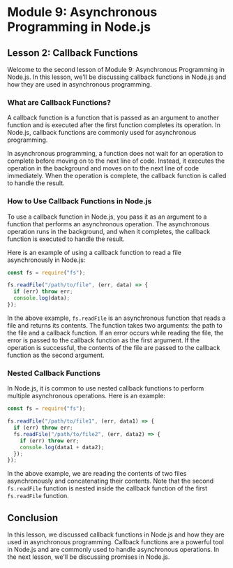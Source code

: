 # Module 9: Asynchronous Programming in Node.js

## Lesson 2: Callback Functions

Welcome to the second lesson of Module 9: Asynchronous Programming in Node.js. In this lesson, we'll be discussing callback functions in Node.js and how they are used in asynchronous programming.

### What are Callback Functions?

A callback function is a function that is passed as an argument to another function and is executed after the first function completes its operation. In Node.js, callback functions are commonly used for asynchronous programming.

In asynchronous programming, a function does not wait for an operation to complete before moving on to the next line of code. Instead, it executes the operation in the background and moves on to the next line of code immediately. When the operation is complete, the callback function is called to handle the result.

### How to Use Callback Functions in Node.js

To use a callback function in Node.js, you pass it as an argument to a function that performs an asynchronous operation. The asynchronous operation runs in the background, and when it completes, the callback function is executed to handle the result.

Here is an example of using a callback function to read a file asynchronously in Node.js:

```javascript
const fs = require("fs");

fs.readFile("/path/to/file", (err, data) => {
  if (err) throw err;
  console.log(data);
});
```

In the above example, `fs.readFile` is an asynchronous function that reads a file and returns its contents. The function takes two arguments: the path to the file and a callback function. If an error occurs while reading the file, the error is passed to the callback function as the first argument. If the operation is successful, the contents of the file are passed to the callback function as the second argument.

### Nested Callback Functions

In Node.js, it is common to use nested callback functions to perform multiple asynchronous operations. Here is an example:

```javascript
const fs = require("fs");

fs.readFile("/path/to/file1", (err, data1) => {
  if (err) throw err;
  fs.readFile("/path/to/file2", (err, data2) => {
    if (err) throw err;
    console.log(data1 + data2);
  });
});
```

In the above example, we are reading the contents of two files asynchronously and concatenating their contents. Note that the second `fs.readFile` function is nested inside the callback function of the first `fs.readFile` function.

## Conclusion

In this lesson, we discussed callback functions in Node.js and how they are used in asynchronous programming. Callback functions are a powerful tool in Node.js and are commonly used to handle asynchronous operations. In the next lesson, we'll be discussing promises in Node.js.
